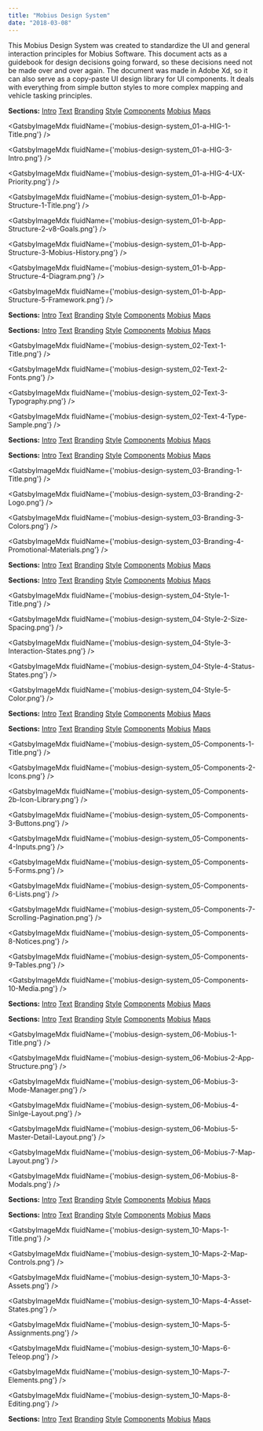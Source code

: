 ```yaml
---
title: "Mobius Design System"
date: "2018-03-08"
---
```



This Mobius Design System was created to standardize the UI and general interaction principles for Mobius Software. This document acts as a guidebook for design decisions going forward, so these decisions need not be made over and over again. The document was made in Adobe Xd, so it can also serve as a copy-paste UI design library for UI components. It deals with everything from simple button styles to more complex mapping and vehicle tasking principles.

**Sections:** [Intro](/mobius-design-system/1/) [Text](/mobius-design-system/2/) [Branding](/mobius-design-system/3/) [Style](/mobius-design-system/4/) [Components](/mobius-design-system/5/) [Mobius](/mobius-design-system/6/) [Maps](/mobius-design-system/7/)

<GatsbyImageMdx fluidName={'mobius-design-system_01-a-HIG-1-Title.png'} />

<GatsbyImageMdx fluidName={'mobius-design-system_01-a-HIG-3-Intro.png'} />

<GatsbyImageMdx fluidName={'mobius-design-system_01-a-HIG-4-UX-Priority.png'} />

<GatsbyImageMdx fluidName={'mobius-design-system_01-b-App-Structure-1-Title.png'} />

<GatsbyImageMdx fluidName={'mobius-design-system_01-b-App-Structure-2-v8-Goals.png'} />

<GatsbyImageMdx fluidName={'mobius-design-system_01-b-App-Structure-3-Mobius-History.png'} />

<GatsbyImageMdx fluidName={'mobius-design-system_01-b-App-Structure-4-Diagram.png'} />

<GatsbyImageMdx fluidName={'mobius-design-system_01-b-App-Structure-5-Framework.png'} />

**Sections:** [Intro](/mobius-design-system/1/) [Text](/mobius-design-system/2/) [Branding](/mobius-design-system/3/) [Style](/mobius-design-system/4/) [Components](/mobius-design-system/5/) [Mobius](/mobius-design-system/6/) [Maps](/mobius-design-system/7/)

**Sections:** [Intro](/mobius-design-system/1/) [Text](/mobius-design-system/2/) [Branding](/mobius-design-system/3/) [Style](/mobius-design-system/4/) [Components](/mobius-design-system/5/) [Mobius](/mobius-design-system/6/) [Maps](/mobius-design-system/7/)

<GatsbyImageMdx fluidName={'mobius-design-system_02-Text-1-Title.png'} />

<GatsbyImageMdx fluidName={'mobius-design-system_02-Text-2-Fonts.png'} />

<GatsbyImageMdx fluidName={'mobius-design-system_02-Text-3-Typography.png'} />

<GatsbyImageMdx fluidName={'mobius-design-system_02-Text-4-Type-Sample.png'} />

**Sections:** [Intro](/mobius-design-system/1/) [Text](/mobius-design-system/2/) [Branding](/mobius-design-system/3/) [Style](/mobius-design-system/4/) [Components](/mobius-design-system/5/) [Mobius](/mobius-design-system/6/) [Maps](/mobius-design-system/7/)

**Sections:** [Intro](/mobius-design-system/1/) [Text](/mobius-design-system/2/) [Branding](/mobius-design-system/3/) [Style](/mobius-design-system/4/) [Components](/mobius-design-system/5/) [Mobius](/mobius-design-system/6/) [Maps](/mobius-design-system/7/)

<GatsbyImageMdx fluidName={'mobius-design-system_03-Branding-1-Title.png'} />

<GatsbyImageMdx fluidName={'mobius-design-system_03-Branding-2-Logo.png'} />

<GatsbyImageMdx fluidName={'mobius-design-system_03-Branding-3-Colors.png'} />

<GatsbyImageMdx fluidName={'mobius-design-system_03-Branding-4-Promotional-Materials.png'} />

**Sections:** [Intro](/mobius-design-system/1/) [Text](/mobius-design-system/2/) [Branding](/mobius-design-system/3/) [Style](/mobius-design-system/4/) [Components](/mobius-design-system/5/) [Mobius](/mobius-design-system/6/) [Maps](/mobius-design-system/7/)

**Sections:** [Intro](/mobius-design-system/1/) [Text](/mobius-design-system/2/) [Branding](/mobius-design-system/3/) [Style](/mobius-design-system/4/) [Components](/mobius-design-system/5/) [Mobius](/mobius-design-system/6/) [Maps](/mobius-design-system/7/)

<GatsbyImageMdx fluidName={'mobius-design-system_04-Style-1-Title.png'} />

<GatsbyImageMdx fluidName={'mobius-design-system_04-Style-2-Size-Spacing.png'} />

<GatsbyImageMdx fluidName={'mobius-design-system_04-Style-3-Interaction-States.png'} />

<GatsbyImageMdx fluidName={'mobius-design-system_04-Style-4-Status-States.png'} />

<GatsbyImageMdx fluidName={'mobius-design-system_04-Style-5-Color.png'} />

**Sections:** [Intro](/mobius-design-system/1/) [Text](/mobius-design-system/2/) [Branding](/mobius-design-system/3/) [Style](/mobius-design-system/4/) [Components](/mobius-design-system/5/) [Mobius](/mobius-design-system/6/) [Maps](/mobius-design-system/7/)

**Sections:** [Intro](/mobius-design-system/1/) [Text](/mobius-design-system/2/) [Branding](/mobius-design-system/3/) [Style](/mobius-design-system/4/) [Components](/mobius-design-system/5/) [Mobius](/mobius-design-system/6/) [Maps](/mobius-design-system/7/)

<GatsbyImageMdx fluidName={'mobius-design-system_05-Components-1-Title.png'} />

<GatsbyImageMdx fluidName={'mobius-design-system_05-Components-2-Icons.png'} />

<GatsbyImageMdx fluidName={'mobius-design-system_05-Components-2b-Icon-Library.png'} />

<GatsbyImageMdx fluidName={'mobius-design-system_05-Components-3-Buttons.png'} />

<GatsbyImageMdx fluidName={'mobius-design-system_05-Components-4-Inputs.png'} />

<GatsbyImageMdx fluidName={'mobius-design-system_05-Components-5-Forms.png'} />

<GatsbyImageMdx fluidName={'mobius-design-system_05-Components-6-Lists.png'} />

<GatsbyImageMdx fluidName={'mobius-design-system_05-Components-7-Scrolling-Pagination.png'} />

<GatsbyImageMdx fluidName={'mobius-design-system_05-Components-8-Notices.png'} />

<GatsbyImageMdx fluidName={'mobius-design-system_05-Components-9-Tables.png'} />

<GatsbyImageMdx fluidName={'mobius-design-system_05-Components-10-Media.png'} />

**Sections:** [Intro](/mobius-design-system/1/) [Text](/mobius-design-system/2/) [Branding](/mobius-design-system/3/) [Style](/mobius-design-system/4/) [Components](/mobius-design-system/5/) [Mobius](/mobius-design-system/6/) [Maps](/mobius-design-system/7/)

**Sections:** [Intro](/mobius-design-system/1/) [Text](/mobius-design-system/2/) [Branding](/mobius-design-system/3/) [Style](/mobius-design-system/4/) [Components](/mobius-design-system/5/) [Mobius](/mobius-design-system/6/) [Maps](/mobius-design-system/7/)

<GatsbyImageMdx fluidName={'mobius-design-system_06-Mobius-1-Title.png'} />

<GatsbyImageMdx fluidName={'mobius-design-system_06-Mobius-2-App-Structure.png'} />

<GatsbyImageMdx fluidName={'mobius-design-system_06-Mobius-3-Mode-Manager.png'} />

<GatsbyImageMdx fluidName={'mobius-design-system_06-Mobius-4-Sinlge-Layout.png'} />

<GatsbyImageMdx fluidName={'mobius-design-system_06-Mobius-5-Master-Detail-Layout.png'} />

<GatsbyImageMdx fluidName={'mobius-design-system_06-Mobius-7-Map-Layout.png'} />

<GatsbyImageMdx fluidName={'mobius-design-system_06-Mobius-8-Modals.png'} />

**Sections:** [Intro](/mobius-design-system/1/) [Text](/mobius-design-system/2/) [Branding](/mobius-design-system/3/) [Style](/mobius-design-system/4/) [Components](/mobius-design-system/5/) [Mobius](/mobius-design-system/6/) [Maps](/mobius-design-system/7/)

**Sections:** [Intro](/mobius-design-system/1/) [Text](/mobius-design-system/2/) [Branding](/mobius-design-system/3/) [Style](/mobius-design-system/4/) [Components](/mobius-design-system/5/) [Mobius](/mobius-design-system/6/) [Maps](/mobius-design-system/7/)

<GatsbyImageMdx fluidName={'mobius-design-system_10-Maps-1-Title.png'} />

<GatsbyImageMdx fluidName={'mobius-design-system_10-Maps-2-Map-Controls.png'} />

<GatsbyImageMdx fluidName={'mobius-design-system_10-Maps-3-Assets.png'} />

<GatsbyImageMdx fluidName={'mobius-design-system_10-Maps-4-Asset-States.png'} />

<GatsbyImageMdx fluidName={'mobius-design-system_10-Maps-5-Assignments.png'} />

<GatsbyImageMdx fluidName={'mobius-design-system_10-Maps-6-Teleop.png'} />

<GatsbyImageMdx fluidName={'mobius-design-system_10-Maps-7-Elements.png'} />

<GatsbyImageMdx fluidName={'mobius-design-system_10-Maps-8-Editing.png'} />

**Sections:** [Intro](/mobius-design-system/1/) [Text](/mobius-design-system/2/) [Branding](/mobius-design-system/3/) [Style](/mobius-design-system/4/) [Components](/mobius-design-system/5/) [Mobius](/mobius-design-system/6/) [Maps](/mobius-design-system/7/)
